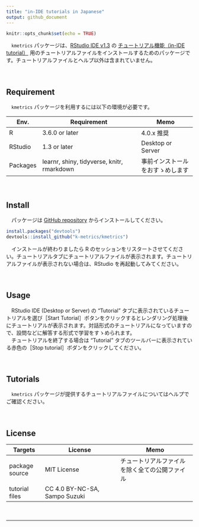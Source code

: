 ```yaml
---
title: "in-IDE tutorials in Japanese"
output: github_document
---
```


```r
knitr::opts_chunk$set(echo = TRUE)
```

　`kmetrics` パッケージは、[RStudio IDE v1.3](https://blog.rstudio.com/2020/05/27/rstudio-1-3-release/) の [チュートリアル機能（in-IDE tutorial）](https://blog.rstudio.com/2020/02/25/rstudio-1-3-integrated-tutorials/) 用のチュートリアルファイルをインストールするためのパッケージです。チュートリアルファイルとヘルプ以外は含まれていません。  

　   

## Requirement
　`kmetrics` パッケージを利用するには以下の環境が必要です。  

Env.     | Requirement                                | Memo
---------|--------------------------------------------|------------------------
R        | 3.6.0 or later                             | 4.0.x 推奨
RStudio  | 1.3 or later                               | Desktop or Server
Packages | learnr, shiny, tidyverse, knitr, rmarkdown | 事前インストールをおすゝめします

　  

## Install
　パッケージは [GitHub repository](https://github.com/k-metrics/kmetrics) からインストールしてください。  

```r
install.packages("devtools")
devtools::install_github("k-metrics/kmetrics")
```

　インストールが終わりましたら R のセッションをリスタートさせてください。チュートリアルタブにチュートリアルファイルが表示されます。チュートリアルファイルが表示されない場合は、RStudio を再起動してみてください。  

　  

## Usage
　RStudio IDE (Desktop or Server) の "Tutorial" タブに表示されているチュートリアルを選び［Start Tutorial］ボタンをクリックするとレンダリング処理後にチュートリアルが表示されます。対話形式のチュートリアルになっていますので、設問などに解答する形式で学習をすゝめられます。  
　チュートリアルを終了する場合は "Tutorial" タブのツールバーに表示されている赤色の［Stop tutorial］ボダンをクリックしてください。  

　  

## Tutorials
　`kmetrics` パッケージが提供するチュートリアルファイルについてはヘルプでご確認ください。  

　  

## License

Targets        | License                       | Memo
---------------|-------------------------------|-------------------------------
package source | MIT License                   | チュートリアルファイルを除く全ての公開ファイル
tutorial files | CC 4.0 BY-NC-SA, Sampo Suzuki | 

　  

---
